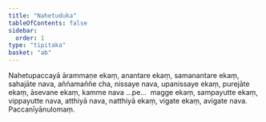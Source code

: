 ```yaml
---
title: "Nahetuduka"
tableOfContents: false
sidebar:
  order: 1
type: "tipitaka"
basket: "ab"
---
```



<DynamicBreadcrumb />

<Division number="64">

<Paragraph number="685">
Nahetupaccayā ārammaṇe ekaṃ, anantare ekaṃ, samanantare ekaṃ, sahajāte nava, aññamaññe cha, nissaye nava, upanissaye ekaṃ, purejāte ekaṃ, āsevane ekaṃ, kamme nava …pe…  magge ekaṃ, sampayutte ekaṃ, vippayutte nava, atthiyā nava, natthiyā ekaṃ, vigate ekaṃ, avigate nava.

</Paragraph>
</Division>

<Paragraph number="686" type="center">
Paccanīyānulomaṃ.
</Paragraph>